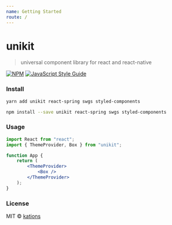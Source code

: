 ```yaml
---
name: Getting Started
route: /
---
```


# unikit

> universal component library for react and react-native

[![NPM](https://img.shields.io/npm/v/unikit.svg)](https://www.npmjs.com/package/unikit) [![JavaScript Style Guide](https://img.shields.io/badge/code_style-standard-brightgreen.svg)](https://standardjs.com)

### Install

```bash
yarn add unikit react-spring swgs styled-components
```

```bash
npm install --save unikit react-spring swgs styled-components
```

### Usage

```jsx
import React from "react";
import { ThemeProvider, Box } from "unikit";

function App {
    return (
        <ThemeProvider>
            <Box />
        </ThemeProvider>
    );
}
```

### License

MIT © [kations](https://github.com/kations)